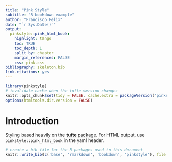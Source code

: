 ```yaml
---
title: "Pink Style"
subtitle: "R bookdown example"
author: "Francisco Felix"
date: "`r Sys.Date()`"
output:
  pinkstyle::pink_html_book:
    highlight: tango
    toc: TRUE
    toc_depth: 1
    split_by: chapter
    margin_references: FALSE
    css: pink.css
bibliography: skeleton.bib
link-citations: yes
---
```


```r
library(pinkstyle)
# invalidate cache when the tufte version changes
knitr::opts_chunk$set(tidy = FALSE, cache.extra = packageVersion('pinkstyle'))
options(htmltools.dir.version = FALSE)
```

# Introduction

Styling based heavily on the [**tufte** package](https://github.com/rstudio/tufte). For HTML output, use `pinkstyle::pink_html_book` in the yaml header.


```r
# create a bib file for the R packages used in this document
knitr::write_bib(c('base', 'rmarkdown', 'bookdown', 'pinkstyle'), file = 'skeleton.bib')
```
